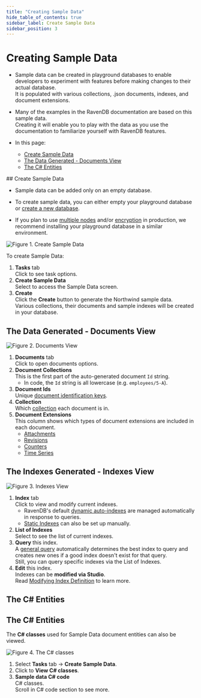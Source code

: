 ```yaml
---
title: "Creating Sample Data"
hide_table_of_contents: true
sidebar_label: Create Sample Data
sidebar_position: 3
---
```



# Creating Sample Data

<Admonition type="note" title="Note">

* Sample data can be created in playground databases to enable developers to experiment with features before making changes to their actual database.  
  It is populated with various collections, .json documents, indexes, and document extensions.  

* Many of the examples in the RavenDB documentation are based on this sample data.  
  Creating it will enable you to play with the data as you use the documentation to familiarize yourself with RavenDB features.  

* In this page:  
  * [Create Sample Data](../../../studio/database/tasks/create-sample-data.mdx#create-sample-data)  
  * [The Data Generated - Documents View](../../../studio/database/tasks/create-sample-data.mdx#the-data-generated---documents-view)  
  * [The C# Entities](../../../studio/database/tasks/create-sample-data.mdx#the-c#-entities)  
</Admonition>
## Create Sample Data

* Sample data can be added only on an empty database.  

* To create sample data, you can either empty your playground database or [create a new database](../../../studio/database/create-new-database/general-flow.mdx).  
 
* If you plan to use [multiple nodes](../../../studio/server/databases/create-new-database/general-flow.mdx#3-configure-replication) 
   and/or [encryption](../../../studio/server/databases/create-new-database/encrypted.mdx) in production, 
   we recommend installing your playground database in a similar environment.  

![Figure 1. Create Sample Data](./assets/Create-Sample-Data.png)

 To create Sample Data:

  1. **Tasks** tab  
     Click to see task options.  
  2. **Create Sample Data**  
     Select to access the Sample Data screen.  
  3. **Create**  
     Click the **Create** button to generate the Northwind sample data.  
     Various collections, their documents and sample indexes will be created in your database.  



## The Data Generated - Documents View

![Figure 2. Documents View](./assets/Northwind-Documents-View.png)

1. **Documents** tab  
   Click to open documents options.  
2. **Document Collections**  
   This is the first part of the auto-generated document `Id` string.  
    * In code, the `Id` string is all lowercase (e.g. `employees/5-A`).
3. **Document Ids**  
   Unique [document identification keys](../../../client-api/document-identifiers/working-with-document-identifiers.mdx).
4. **Collection**  
   Which [collection](../../../studio/database/documents/documents-and-collections.mdx) each document is in.  
5. **Document Extensions**  
   This column shows which types of document extensions are included in each document.
    * [Attachments](../../../document-extensions/attachments/what-are-attachments.mdx)
    * [Revisions](../../../server/extensions/revisions.mdx)
    * [Counters](../../../document-extensions/counters/overview.mdx)  
    * [Time Series](../../../document-extensions/timeseries/overview.mdx)  



## The Indexes Generated - Indexes View 
    
![Figure 3. Indexes View](./assets/Northwind-Indexes-View.png)

1. **Index** tab  
   Click to view and modify current indexes.  
   * RavenDB's default [dynamic auto-indexes](../../../studio/database/indexes/indexes-overview.mdx#index-types) are managed 
     automatically in response to queries.  
   * [Static Indexes](../../../indexes/creating-and-deploying.mdx) can also be set up manually.  
2. **List of Indexes**  
   Select to see the list of current indexes.  
3. **Query** this index.  
   A [general query](../../../studio/database/queries/query-view.mdx) automatically determines the best index to query and creates 
   new ones if a good index doesn't exist for that query.  
   Still, you can query specific indexes via the List of Indexes.  
4. **Edit** this index.  
   Indexes can be **modified via Studio**.  
   Read [Modifying Index Definition](../../../studio/database/indexes/indexes-overview.mdx#modifying-index-definition) to learn more.  

   



## The C# Entities

## The C# Entities

The **C# classes** used for Sample Data document entities can also be viewed.  


 ![Figure 4. The C# classes](./assets/View-CS-Classes.png)

  1. Select **Tasks** tab -&gt; **Create Sample Data**.  
  2. Click to **View C# classes**.  
  3. **Sample data C# code**  
     C# classes.  
     Scroll in C# code section to see more.  


